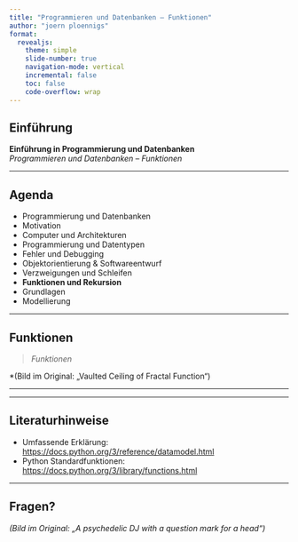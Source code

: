 ```yaml
---
title: "Programmieren und Datenbanken – Funktionen"
author: "joern ploennigs"
format:
  revealjs:
    theme: simple
    slide-number: true
    navigation-mode: vertical
    incremental: false
    toc: false
    code-overflow: wrap
---
```


<style>
.flex-row{display:flex; gap:1rem; align-items:flex-start; justify-content:space-between;}
.flex-row .col{flex:1; min-width:0}
.smalltxt{font-size:0.9em}
.tinytxt{font-size:0.8em}
.ctxt{display:flex; align-items:center; justify-content:center}
</style>

## Einführung

**Einführung in Programmierung und Datenbanken**  
*Programmieren und Datenbanken – Funktionen*

---

## Agenda

- Programmierung und Datenbanken
- Motivation
- Computer und Architekturen
- Programmierung und Datentypen
- Fehler und Debugging
- Objektorientierung & Softwareentwurf
- Verzweigungen und Schleifen
- **Funktionen und Rekursion**
- Grundlagen
- Modellierung

---

## Funktionen

> *Funktionen*

*(Bild im Original: „Vaulted Ceiling of Fractal Function“)  

---

---

## Literaturhinweise

- Umfassende Erklärung: <https://docs.python.org/3/reference/datamodel.html>
- Python Standardfunktionen: <https://docs.python.org/3/library/functions.html>

---

## Fragen?

*(Bild im Original: „A psychedelic DJ with a question mark for a head“)*
